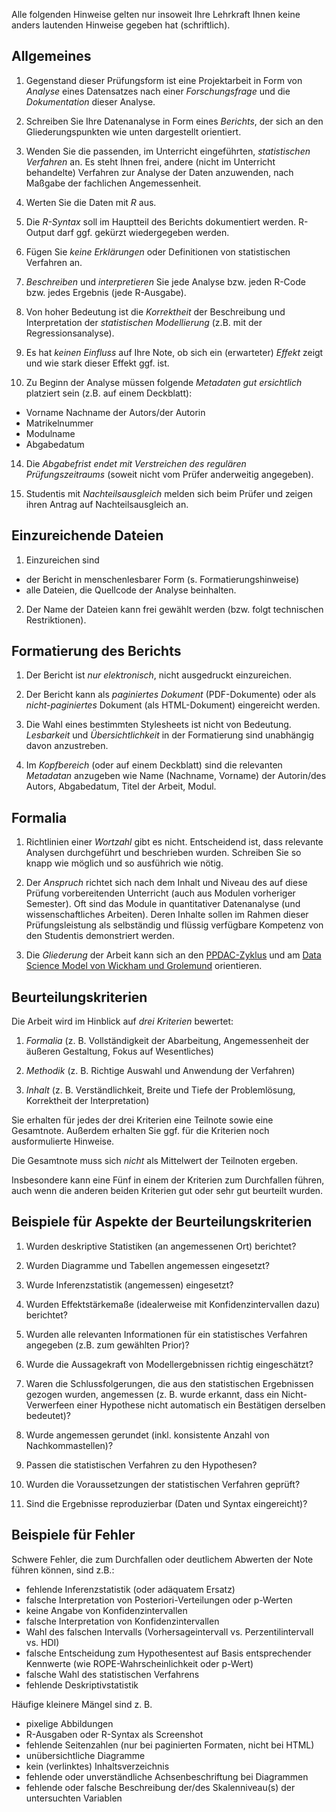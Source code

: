 


<!-- ## Prüfungsform Datenanalyse -->


Alle folgenden Hinweise gelten nur insoweit Ihre Lehrkraft Ihnen keine anders lautenden Hinweise gegeben hat (schriftlich).




## Allgemeines


1. Gegenstand dieser Prüfungsform ist eine Projektarbeit in Form von *Analyse* eines Datensatzes nach einer *Forschungsfrage* und die *Dokumentation* dieser Analyse.


4. Schreiben Sie Ihre Datenanalyse in Form eines *Berichts*, der sich an den Gliederungspunkten wie unten dargestellt orientiert.

5. Wenden Sie die passenden, im Unterricht eingeführten, *statistischen Verfahren* an. Es steht Ihnen frei, andere (nicht im Unterricht behandelte) Verfahren zur Analyse der Daten anzuwenden, nach Maßgabe der fachlichen Angemessenheit.

6. Werten Sie die Daten mit *R* aus.

7. Die *R-Syntax* soll im Hauptteil des Berichts dokumentiert werden. R-Output darf ggf. gekürzt wiedergegeben werden.

9. Fügen Sie *keine Erklärungen* oder Definitionen von statistischen Verfahren an.

10. *Beschreiben* und *interpretieren* Sie jede Analyse bzw. jeden R-Code bzw. jedes Ergebnis (jede R-Ausgabe).

11. Von hoher Bedeutung ist die *Korrektheit* der Beschreibung und Interpretation der *statistischen Modellierung* (z.B. mit der Regressionsanalyse).

12. Es hat *keinen Einfluss* auf Ihre Note, ob sich ein (erwarteter) *Effekt* zeigt und wie stark dieser Effekt ggf. ist.

13. Zu Beginn der Analyse müssen folgende *Metadaten* *gut ersichtlich* platziert sein (z.B. auf einem Deckblatt):
 
 - Vorname Nachname der Autors/der Autorin
 - Matrikelnummer
 - Modulname
 - Abgabedatum


14. Die *Abgabefrist endet mit Verstreichen des regulären Prüfungszeitraums* (soweit nicht vom Prüfer anderweitig angegeben).

15. Studentis mit *Nachteilsausgleich* melden sich beim Prüfer und zeigen ihren Antrag auf Nachteilsausgleich an.


## Einzureichende Dateien

1. Einzureichen sind

  - der Bericht in menschenlesbarer Form (s. Formatierungshinweise)
  - alle Dateien, die Quellcode der Analyse beinhalten. 
  
2. Der Name der Dateien kann frei gewählt werden (bzw. folgt technischen Restriktionen).



## Formatierung des Berichts

1. Der Bericht ist *nur elektronisch*, nicht ausgedruckt einzureichen.

2. Der Bericht kann als *paginiertes Dokument* (PDF-Dokumente) oder als *nicht-paginiertes* Dokument (als HTML-Dokument) eingereicht werden.


4. Die Wahl eines bestimmten Stylesheets ist nicht von Bedeutung. *Lesbarkeit* und *Übersichtlichkeit* in der Formatierung sind unabhängig davon anzustreben.

5. Im *Kopfbereich* (oder auf einem Deckblatt) sind die relevanten *Metadatan* anzugeben wie Name (Nachname, Vorname) der Autorin/des Autors, Abgabedatum, Titel der Arbeit, Modul.



## Formalia

1. Richtlinien einer *Wortzahl* gibt es nicht. Entscheidend ist, dass relevante Analysen durchgeführt und beschrieben wurden. Schreiben Sie so knapp wie möglich und so ausführich wie nötig.

2. Der *Anspruch* richtet sich nach dem Inhalt und Niveau des auf diese Prüfung vorbereitenden Unterricht (auch aus Modulen vorheriger Semester). Oft sind das Module in quantitativer Datenanalyse (und wissenschaftliches Arbeiten). Deren Inhalte sollen im Rahmen dieser Prüfungsleistung als selbständig und flüssig verfügbare Kompetenz von den Studentis demonstriert werden.

3. Die *Gliederung* der Arbeit kann sich an den [PPDAC-Zyklus](https://stats-nutshell.netlify.app/basics.html#ppdac) und am [Data Science Model von Wickham und Grolemund](https://r4ds.had.co.nz/introduction.html#what-you-will-learn) orientieren.







## Beurteilungskriterien


Die Arbeit wird im Hinblick auf *drei Kriterien* bewertet:

1. *Formalia* (z. B. Vollständigkeit der Abarbeitung, Angemessenheit der äußeren Gestaltung, Fokus auf Wesentliches)

2. *Methodik* (z. B. Richtige Auswahl und Anwendung der Verfahren)

3. *Inhalt* (z. B. Verständlichkeit, Breite und Tiefe der Problemlösung, Korrektheit der Interpretation)




Sie erhalten für jedes der drei Kriterien eine Teilnote sowie eine Gesamtnote. Außerdem erhalten Sie ggf. für die Kriterien noch ausformulierte Hinweise.

Die Gesamtnote muss sich *nicht* als Mittelwert der Teilnoten ergeben.

Insbesondere kann eine Fünf in einem der Kriterien zum Durchfallen führen, auch wenn die anderen beiden Kriterien gut oder sehr gut beurteilt wurden.





## Beispiele für Aspekte der Beurteilungskriterien


1. Wurden deskriptive Statistiken (an angemessenen Ort) berichtet?

2. Wurden Diagramme und Tabellen angemessen eingesetzt?

3. Wurde Inferenzstatistik (angemessen) eingesetzt?

5. Wurden Effektstärkemaße (idealerweise mit Konfidenzintervallen dazu) berichtet?

6. Wurden alle relevanten Informationen für ein statistisches Verfahren angegeben (z.B. zum gewählten Prior)?

7. Wurde die Aussagekraft von Modellergebnissen richtig eingeschätzt?

8. Waren die Schlussfolgerungen, die aus den statistischen Ergebnissen gezogen wurden, angemessen (z. B. wurde erkannt, dass ein Nicht-Verwerfeen einer Hypothese nicht automatisch ein Bestätigen derselben bedeutet)?

9. Wurde angemessen gerundet (inkl. konsistente Anzahl von Nachkommastellen)?

10. Passen die statistischen Verfahren zu den Hypothesen?

11. Wurden die Voraussetzungen der statistischen Verfahren geprüft?

12. Sind die Ergebnisse reproduzierbar (Daten und Syntax eingereicht)?



## Beispiele für Fehler


Schwere Fehler, die zum Durchfallen oder deutlichem Abwerten der Note führen können, sind z.B.:

- fehlende Inferenzstatistik (oder adäquatem Ersatz)
- falsche Interpretation von Posteriori-Verteilungen oder p-Werten
- keine Angabe von Konfidenzintervallen 
- falsche Interpretation von Konfidenzintervallen
- Wahl des falschen Intervalls (Vorhersageintervall vs. Perzentilintervall vs. HDI)
- falsche Entscheidung zum Hypothesentest auf Basis entsprechender Kennwerte (wie ROPE-Wahrscheinlichkeit oder p-Wert) 
- falsche Wahl des statistischen Verfahrens 
- fehlende Deskriptivstatistik



Häufige kleinere Mängel sind z. B.

- pixelige Abbildungen 
- R-Ausgaben oder R-Syntax als Screenshot 
- fehlende Seitenzahlen (nur bei paginierten Formaten, nicht bei HTML) 
- unübersichtliche Diagramme 
- kein (verlinktes) Inhaltsverzeichnis ︎
- fehlende oder unverständliche Achsenbeschriftung bei Diagrammen 
- fehlende oder falsche Beschreibung der/des Skalenniveau(s) der untersuchten Variablen




